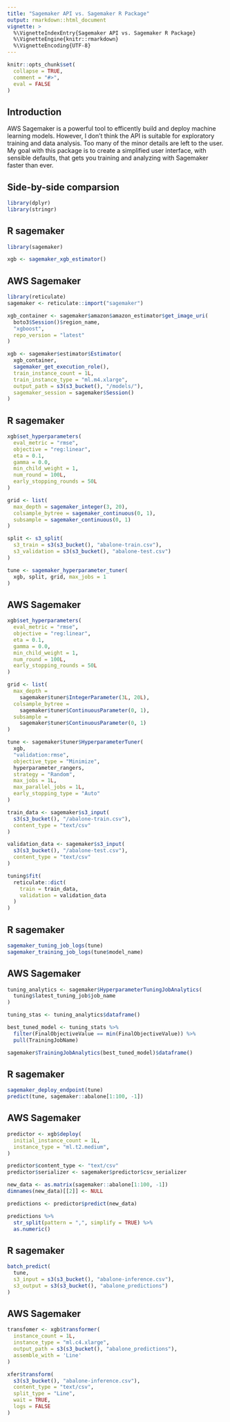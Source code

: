 ```yaml
---
title: "Sagemaker API vs. Sagemaker R Package"
output: rmarkdown::html_document
vignette: >
  %\VignetteIndexEntry{Sagemaker API vs. Sagemaker R Package}
  %\VignetteEngine{knitr::rmarkdown}
  %\VignetteEncoding{UTF-8}
---
```


```r
knitr::opts_chunk$set(
  collapse = TRUE,
  comment = "#>",
  eval = FALSE
)
```

## Introduction

AWS Sagemaker is a powerful tool to efficently build and deploy
machine learning models.
However, I don't think the API is suitable for exploratory training
and data analysis. 
Too many of the minor details are left to the user. 
My goal with this package is to create a simplified user interface,
with sensible defaults,
that gets you training and analyzing with Sagemaker faster than ever.

## Side-by-side comparsion

```r
library(dplyr)
library(stringr)
```


<div class="row">
<div class="col-md-6"><h2>R sagemaker</h2>
```r
library(sagemaker)

xgb <- sagemaker_xgb_estimator()
```
</div>
<div class="col-md-6"><h2>AWS Sagemaker</h2>
```r
library(reticulate)
sagemaker <- reticulate::import("sagemaker")

xgb_container <- sagemaker$amazon$amazon_estimator$get_image_uri(
  boto3$Session()$region_name,
  "xgboost",
  repo_version = "latest"
)

xgb <- sagemaker$estimator$Estimator(
  xgb_container,
  sagemaker_get_execution_role(),
  train_instance_count = 1L,
  train_instance_type = "ml.m4.xlarge",
  output_path = s3(s3_bucket(), "/models/"),
  sagemaker_session = sagemaker$Session()
)
```
</div>
</div>

<div class="row">
<div class="col-md-6"><h2>R sagemaker</h2>
```r
xgb$set_hyperparameters(
  eval_metric = "rmse",
  objective = "reg:linear",
  eta = 0.1,
  gamma = 0.0,
  min_child_weight = 1,
  num_round = 100L,
  early_stopping_rounds = 50L
)

grid <- list(
  max_depth = sagemaker_integer(3, 20),
  colsample_bytree = sagemaker_continuous(0, 1),
  subsample = sagemaker_continuous(0, 1)
)

split <- s3_split(
  s3_train = s3(s3_bucket(), "abalone-train.csv"),
  s3_validation = s3(s3_bucket(), "abalone-test.csv")
)

tune <- sagemaker_hyperparameter_tuner(
  xgb, split, grid, max_jobs = 1
)
```
</div>
<div class="col-md-6"><h2>AWS Sagemaker</h2>
```r
xgb$set_hyperparameters(
  eval_metric = "rmse",
  objective = "reg:linear",
  eta = 0.1,
  gamma = 0.0,
  min_child_weight = 1,
  num_round = 100L,
  early_stopping_rounds = 50L
)

grid <- list(
  max_depth = 
    sagemaker$tuner$IntegerParameter(3L, 20L),
  colsample_bytree = 
    sagemaker$tuner$ContinuousParameter(0, 1),
  subsample = 
    sagemaker$tuner$ContinuousParameter(0, 1)
)

tune <- sagemaker$tuner$HyperparameterTuner(
  xgb,
  "validation:rmse",
  objective_type = "Minimize",
  hyperparameter_rangers,
  strategy = "Random",
  max_jobs = 1L,
  max_parallel_jobs = 1L,
  early_stopping_type = "Auto"
)

train_data <- sagemaker$s3_input(
  s3(s3_bucket(), "/abalone-train.csv"),
  content_type = "text/csv"
)

validation_data <- sagemaker$s3_input(
  s3(s3_bucket(), "/abalone-test.csv"),
  content_type = "text/csv"
)

tuning$fit(
  reticulate::dict(
    train = train_data,
    validation = validation_data
  )
)
```
</div>
</div>


<div class="row">
<div class="col-md-6"><h2>R sagemaker</h2>
```r
sagemaker_tuning_job_logs(tune)
sagemaker_training_job_logs(tune$model_name)
```
</div>
<div class="col-md-6"><h2>AWS Sagemaker</h2>
```r
tuning_analytics <- sagemaker$HyperparameterTuningJobAnalytics(
  tuning$latest_tuning_job$job_name
)

tuning_stas <- tuning_analytics$dataframe()

best_tuned_model <- tuning_stats %>%
  filter(FinalObjectiveValue == min(FinalObjectiveValue)) %>%
  pull(TrainingJobName)

sagemaker$TrainingJobAnalytics(best_tuned_model)$dataframe()
```
</div>
</div>


<div class="row">
<div class="col-md-6"><h2>R sagemaker</h2>
```r
sagemaker_deploy_endpoint(tune)
predict(tune, sagemaker::abalone[1:100, -1])
```
</div>
<div class="col-md-6"><h2>AWS Sagemaker</h2>
```r
predictor <- xgb$deploy(
  initial_instance_count = 1L,
  instance_type = "ml.t2.medium",
)

predictor$content_type <- "text/csv"
predictor$serializer <- sagemaker$predictor$csv_serializer

new_data <- as.matrix(sagemaker::abalone[1:100, -1])
dimnames(new_data)[[2]] <- NULL

predictions <- predictor$predict(new_data)

predictions %>%
  str_split(pattern = ",", simplify = TRUE) %>%
  as.numeric()
```
</div>
</div>

<div class="row">
<div class="col-md-6"><h2>R sagemaker</h2>
```r
batch_predict(
  tune, 
  s3_input = s3(s3_bucket(), "abalone-inference.csv"),
  s3_output = s3(s3_bucket(), "abalone_predictions")
)
```
</div>
<div class="col-md-6"><h2>AWS Sagemaker</h2>
```r
transfomer <- xgb$transformer(
  instance_count = 1L,
  instance_type = "ml.c4.xlarge",
  output_path = s3(s3_bucket(), "abalone_predictions"),
  assemble_with = 'Line'
)

xfer$transform(
  s3(s3_bucket(), "abalone-inference.csv"),
  content_type = "text/csv",
  split_type = "Line",
  wait = TRUE,
  logs = FALSE
)
```
</div>
</div>

